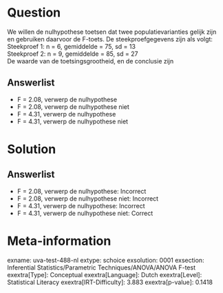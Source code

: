 Question
========

We willen de nulhypothese toetsen dat twee populatievarianties gelijk
zijn en gebruiken daarvoor de F-toets. De steekproefgegevens zijn als
volgt:\
Steekproef 1: n = 6, gemiddelde = 75, sd = 13\
Steekproef 2: n = 9, gemiddelde = 85, sd = 27\
De waarde van de toetsingsgrootheid, en de conclusie zijn

Answerlist
----------

* F = 2.08, verwerp de nulhypothese
* F = 2.08, verwerp de nulhypothese niet
* F = 4.31, verwerp de nulhypothese
* F = 4.31, verwerp de nulhypothese niet

Solution
========

Answerlist
----------

* F = 2.08, verwerp de nulhypothese: Incorrect
* F = 2.08, verwerp de nulhypothese niet: Incorrect
* F = 4.31, verwerp de nulhypothese: Incorrect
* F = 4.31, verwerp de nulhypothese niet: Correct

Meta-information
================
exname: uva-test-488-nl
extype: schoice
exsolution: 0001
exsection: Inferential Statistics/Parametric Techniques/ANOVA/ANOVA F-test
exextra[Type]: Conceptual
exextra[Language]: Dutch
exextra[Level]: Statistical Literacy
exextra[IRT-Difficulty]: 3.883
exextra[p-value]: 0.1418
